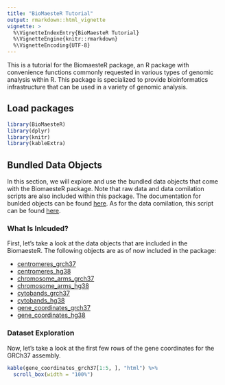 ```yaml
---
title: "BioMaesteR Tutorial"
output: rmarkdown::html_vignette
vignette: >
  %\VignetteIndexEntry{BioMaesteR Tutorial}
  %\VignetteEngine{knitr::rmarkdown}
  %\VignetteEncoding{UTF-8}
---
```

This is a tutorial for the BiomaesteR package, an R package with convenience 
functions commonly requested in various types of genomic analysis within R. 
This package is specialized to provide bioinformatics infrastructure that can be 
used in a variety of genomic analysis. 

## Load packages
```r
library(BioMaesteR)
library(dplyr)
library(knitr)
library(kableExtra)
```

## Bundled Data Objects
In this section, we will explore and use the bundled data objects that come with
the BiomaesteR package. Note that raw data and data comilation scripts are also
included within this package. The documentation for bunlded objects can be found
[here](https://github.com/mattssca/BioMaesteR/blob/main/R/data.R). As for the
data comilation, this script can be found 
[here](https://github.com/mattssca/BioMaesteR/blob/main/inst/extdata/compile_data.R).

### What Is Inlcuded?
First, let's take a look at the data objects that are included in the BiomaesteR.
The following objects are as of now included in the package:

* [centromeres_grch37](https://mattssca.github.io/BioMaesteR/reference/centromeres_grch37.html)
* [centromeres_hg38](https://mattssca.github.io/BioMaesteR/reference/centromeres_hg38.html)
* [chromosome_arms_grch37](https://mattssca.github.io/BioMaesteR/reference/chromosome_arms_grch37.html)
* [chromosome_arms_hg38](https://mattssca.github.io/BioMaesteR/reference/chromosome_arms_hg38.html)
* [cytobands_grch37](https://mattssca.github.io/BioMaesteR/reference/cytobands_grch37.html)
* [cytobands_hg38](https://mattssca.github.io/BioMaesteR/reference/cytobands_hg38.html)
* [gene_coordinates_grch37](https://mattssca.github.io/BioMaesteR/reference/gene_coordinates_grch37.html)
* [gene_coordinates_hg38](https://mattssca.github.io/BioMaesteR/reference/gene_coordinates_hg38.html)

### Dataset Exploration
Now, let's take a look at the first few rows of the gene coordinates for the
GRCh37 assembly. 
```r
kable(gene_coordinates_grch37[1:5, ], "html") %>% 
  scroll_box(width = "100%")
```


